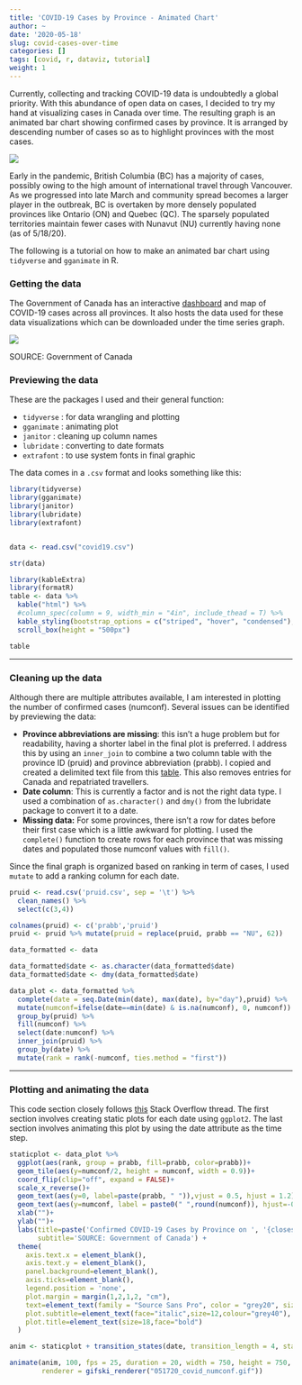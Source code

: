 ```yaml
---
title: 'COVID-19 Cases by Province - Animated Chart'
author: ~
date: '2020-05-18'
slug: covid-cases-over-time
categories: []
tags: [covid, r, dataviz, tutorial]
weight: 1
---
```


Currently, collecting and tracking COVID-19 data is undoubtedly a global priority. With this abundance of open data on cases, I decided to try my hand at visualizing cases in Canada over time. The resulting graph is an animated bar chart showing confirmed cases by province. It is arranged by descending number of cases so as to highlight provinces with the most cases.

<left>![](/img/051720_covid_numconf.gif)</left>


 Early in the pandemic, British Columbia (BC) has a majority of cases, possibly owing to the high amount of international travel through Vancouver. As we progressed into late March and community spread becomes a larger player in the outbreak, BC is overtaken by more densely populated provinces like Ontario (ON) and Quebec (QC). The sparsely populated territories maintain fewer cases with Nunavut (NU) currently having none (as of 5/18/20).



The following is a tutorial on how to make an animated bar chart using ```tidyverse``` and ```gganimate``` in R. 



### Getting the data
The Government of Canada has an interactive [dashboard](https://www.canada.ca/en/public-health/services/diseases/2019-novel-coronavirus-infection.html) and map of COVID-19 cases across all provinces. It also hosts the data used for these data visualizations which can be downloaded under the time series graph.  

![](/img/ca_gov_covid.png)

<div align = "right"> SOURCE: Government of Canada </div>

### Previewing the data

These are the packages I used and their general function:

* ```tidyverse``` : for data wrangling and plotting
* ```gganimate``` : animating plot
* ```janitor``` : cleaning up column names
* ```lubridate``` : converting to date formats
* ```extrafont``` : to use system fonts in final graphic

The data comes in a ```.csv``` format and looks something like this:

```r
library(tidyverse)
library(gganimate)
library(janitor)
library(lubridate)
library(extrafont)


data <- read.csv("covid19.csv")

str(data)
```

```r
library(kableExtra)
library(formatR)
table <- data %>% 
  kable("html") %>%
  #column_spec(column = 9, width_min = "4in", include_thead = T) %>% 
  kable_styling(bootstrap_options = c("striped", "hover", "condensed"),full_width = F) %>% 
  scroll_box(height = "500px")

table
```

---

### Cleaning up the data

Although there are multiple attributes available, I am interested in plotting the number of confirmed cases (numconf). Several issues can be identified by previewing the data:

* **Province abbreviations are missing**: this isn't a huge problem but for readability, having a shorter label in the final plot is preferred. I address this by using an ```inner_join``` to combine a two column table with the province ID (pruid) and province abbreviation (prabb). I copied and created a delimited text file from this [table](https://www150.statcan.gc.ca/n1/pub/92-195-x/2011001/geo/prov/tbl/tbl8-eng.htm). This also removes entries for Canada and repatriated travellers.
* **Date column**: This is currently a factor and is not the right data type. I used a combination of ```as.character()``` and ```dmy()``` from the lubridate package to convert it to a date.
* **Missing data:** For some provinces, there isn't a row for dates before their first case which is a little awkward for plotting. I used the ```complete()``` function to create rows for each province that was missing dates and populated those numconf values with ```fill()```. 

Since the final graph is organized based on ranking in term of cases, I used ```mutate``` to add a ranking column for each date.

```r
pruid <- read.csv('pruid.csv', sep = '\t') %>%
  clean_names() %>% 
  select(c(3,4))

colnames(pruid) <- c('prabb','pruid')
pruid <- pruid %>% mutate(pruid = replace(pruid, prabb == "NU", 62))

data_formatted <- data

data_formatted$date <- as.character(data_formatted$date)
data_formatted$date <- dmy(data_formatted$date)

data_plot <- data_formatted %>% 
  complete(date = seq.Date(min(date), max(date), by="day"),pruid) %>%
  mutate(numconf=ifelse(date==min(date) & is.na(numconf), 0, numconf)) %>% 
  group_by(pruid) %>% 
  fill(numconf) %>% 
  select(date:numconf) %>% 
  inner_join(pruid) %>% 
  group_by(date) %>% 
  mutate(rank = rank(-numconf, ties.method = "first"))
```

---

### Plotting and animating the data

This code section closely follows [this](https://stackoverflow.com/questions/53162821/animated-sorted-bar-chart-with-bars-overtaking-each-other) Stack Overflow thread. The first section involves creating static plots for each date using ```ggplot2```. The last section involves animating this plot by using the date attribute as the time step. 

```r
staticplot <- data_plot %>% 
  ggplot(aes(rank, group = prabb, fill=prabb, color=prabb))+
  geom_tile(aes(y=numconf/2, height = numconf, width = 0.9))+
  coord_flip(clip="off", expand = FALSE)+
  scale_x_reverse()+
  geom_text(aes(y=0, label=paste(prabb, " ")),vjust = 0.5, hjust = 1.2)+
  geom_text(aes(y=numconf, label = paste0(" ",round(numconf)), hjust=-0.2, size=16))+
  xlab("")+
  ylab("")+
  labs(title=paste('Confirmed COVID-19 Cases by Province on ', '{closest_state}'),
       subtitle='SOURCE: Government of Canada') +
  theme(
    axis.text.x = element_blank(),
    axis.text.y = element_blank(),
    panel.background=element_blank(),
    axis.ticks=element_blank(),
    legend.position = 'none',
    plot.margin = margin(1,2,1,2, "cm"),
    text=element_text(family = "Source Sans Pro", color = "grey20", size=16),
    plot.subtitle=element_text(face="italic",size=12,colour="grey40"),
    plot.title=element_text(size=18,face="bold")
  )

anim <- staticplot + transition_states(date, transition_length = 4, state_length = 2)

animate(anim, 100, fps = 25, duration = 20, width = 750, height = 750, 
        renderer = gifski_renderer("051720_covid_numconf.gif"))
```

